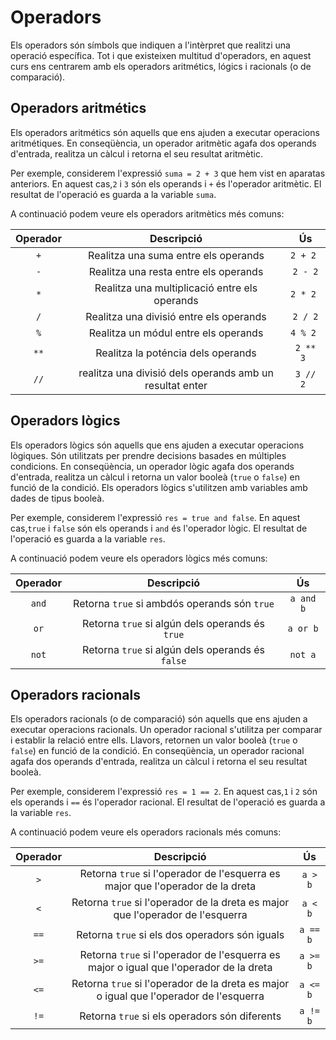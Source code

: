 
# Operadors

<Callout emoji="">
  Els operadors són símbols que indiquen a l'intèrpret que realitzi una operació específica. Tot i que existeixen multitud d'operadors, en aquest curs ens centrarem amb els operadors aritmétics, lógics i racionals (o de comparació).
</Callout>

## Operadors aritmétics
Els operadors aritmétics són aquells que ens ajuden a executar operacions aritmétiques. En conseqüència, un operador aritmètic agafa dos operands d'entrada, realitza un càlcul i retorna el seu resultat aritmètic.

Per exemple, considerem l'expressió `suma = 2 + 3` que hem vist en aparatas anteriors. En aquest cas,`2` i `3` són els operands i `+` és l'operador aritmètic. El resultat de l'operació es guarda a la variable `suma`.

A continuació podem veure els operadors aritmètics més comuns:

| Operador        | Descripció |Ús |
| :------------: | :---------: | :----------: |
|`+`|Realitza una suma entre els operands| `2 + 2 ` |
|`-`|Realitza una resta entre els operands| `2 - 2` |
|`*`|Realitza una multiplicació entre els operands        | `2 * 2 ` |
|`/`|Realitza una divisió entre els operands | `2 / 2` |
|`%`|Realitza un módul entre els operands| `4 % 2 ` |
|`**`|Realitza la poténcia dels operands| `2 ** 3 ` |
|`//`|realitza una divisió dels operands amb un resultat enter| `3 // 2 ` |



## Operadors lògics
Els operadors lògics són aquells que ens ajuden a executar operacions lògiques. Són utilitzats per prendre decisions basades en múltiples condicions. En conseqüència, un operador lògic agafa dos operands d'entrada, realitza un càlcul i retorna un valor booleà (`true` o `false`) en funció de la condició.
Els operadors lògics s'utilitzen amb variables amb dades de tipus booleà.

Per exemple, considerem l'expressió ` res = true and false `. En aquest cas,`true` i `false` són els operands i `and` és l'operador lògic. El resultat de l'operació es guarda a la variable `res`.

A continuació podem veure els operadors lògics més comuns:

| Operador        | Descripció |Ús |
| :------------: | :---------: | :----------: |
|`and` |Retorna `true` si ambdós operands són `true`| `a and b` |
|`or` |Retorna `true` si algún dels operands és `true`| `a or b` |
|`not` |Retorna `true` si algún dels operands és `false`| `not a` |


## Operadors racionals

Els operadors racionals (o de comparació) són aquells que ens ajuden a executar operacions racionals. Un operador racional s'utilitza per comparar i establir la relació entre ells. Llavors, retornen un valor booleà (`true` o `false`) en funció de la condició. En conseqüència, un operador racional agafa dos operands d'entrada, realitza un càlcul i retorna el seu resultat booleà.

Per exemple, considerem l'expressió ` res = 1 == 2 `. En aquest cas,`1` i `2` són els operands i `==` és l'operador racional. El resultat de l'operació es guarda a la variable `res`.

A continuació podem veure els operadors racionals més comuns:

| Operador        | Descripció |Ús |
| :------------: | :---------: | :----------: |
|`>` |Retorna `true` si l'operador de l'esquerra es major que l'operador de la dreta| `a > b` |
|`<` |Retorna `true` si l'operador de la dreta es major que l'operador de l'esquerra| `a < b` |
|`==` |Retorna `true` si els dos operadors són iguals| `a == b` |
|`>=` |Retorna `true` si l'operador de l'esquerra es major o igual que l'operador de la dreta| `a >= b` |
|`<=` |Retorna `true` si l'operador de la dreta es major o igual que l'operador de l'esquerra | `a <= b` |
|`!=` |Retorna `true` si els operadors són diferents| `a != b` |
